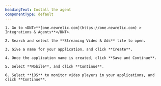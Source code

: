 ```yaml
---
headingText: Install the agent
componentType: default
---
```


    1. Go to <DNT>**[one.newrelic.com](https://one.newrelic.com) > Integrations & Agents**</DNT>.
    
    2. Search and select the **Streaming Video & Ads** tile to open.

    3. Give a name for your application, and click **Create**. 
    
    4. Once the application name is created, click **Save and Continue**.

    5. Select **Mobile**, and click **Continue**.

    6. Select **iOS** to monitor video players in your applications, and click **Continue**.